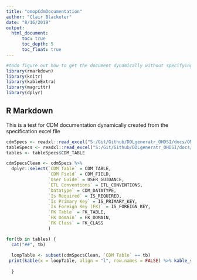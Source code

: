 ```yaml
---
title: "omopCdmDocumentation"
author: "Clair Blacketer"
date: "8/16/2019"
output: 
  html_document:
      toc: true
      toc_depth: 5
      toc_float: true
---
```


```r

#todo figure out how to get the document dynamically without specifying the name
library(rmarkdown)
library(knitr)
library(kableExtra)
library(magrittr)
library(dplyr)

```

## R Markdown

This is a test for CDM documentation dynamically created from the specification excel file

```r
cdmSpecs <- readxl::read_excel("S:/Git/Github/DDLgeneratr_OHDSI/docs/OMOP CDMv5.3.1 Specs v0.1.xlsx", sheet = "FIELD LEVEL")
tableSpecs <- readxl::read_excel("S:/Git/Github/DDLgeneratr_OHDSI/docs/OMOP CDMv5.3.1 Specs v0.1.xlsx", sheet = "TABLE LEVEL")
tables <- tableSpecs$CDM_TABLE

cdmSpecsClean <- cdmSpecs %>%
  dplyr::select(`CDM Table` = CDM_TABLE,
                `CDM Field` = CDM_FIELD,
                `User Guide` = USER_GUIDANCE,
                `ETL Conventions` = ETL_CONVENTIONS,
                `Datatype` = CDM_DATATYPE,
                `Is Required` = IS_REQUIRED,
                `Is Primary Key` = IS_PRIMARY_KEY,
                `Is Foreign Key (FK)` = IS_FOREIGN_KEY,
                `FK Table` = FK_TABLE,
                `FK Domain` = FK_DOMAIN,
                `FK Class` = FK_CLASS
                )

for(tb in tables) {
  cat("##", tb)
  
  loopTable <- subset(cdmSpecsClean, `CDM Table` == tb)
 print(kable(x = loopTable, align = "l", row.names = FALSE) %>% kable_styling())
  
  }



```
